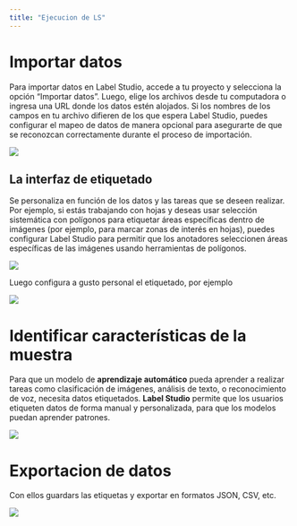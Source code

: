 ```yaml
---
title: "Ejecucion de LS"
---
```


# Importar datos

Para importar datos en Label Studio, accede a tu proyecto y selecciona la opción "Importar datos". Luego, elige los archivos desde tu computadora o ingresa una URL donde los datos estén alojados. Si los nombres de los campos en tu archivo difieren de los que espera Label Studio, puedes configurar el mapeo de datos de manera opcional para asegurarte de que se reconozcan correctamente durante el proceso de importación.

![](images/clipboard-215924715.png){fig-align="center"}

## La interfaz de etiquetado

Se personaliza en función de los datos y las tareas que se deseen realizar. Por ejemplo, si estás trabajando con hojas y deseas usar selección sistemática con polígonos para etiquetar áreas específicas dentro de imágenes (por ejemplo, para marcar zonas de interés en hojas), puedes configurar Label Studio para permitir que los anotadores seleccionen áreas específicas de las imágenes usando herramientas de polígonos.

![](images/clipboard-1502063733.png){fig-align="center"}

Luego configura a gusto personal el etiquetado, por ejemplo

![](images/clipboard-2122458299.png){fig-align="center"}

# Identificar características de la muestra 

Para que un modelo de **aprendizaje automático** pueda aprender a realizar tareas como clasificación de imágenes, análisis de texto, o reconocimiento de voz, necesita datos etiquetados. **Label Studio** permite que los usuarios etiqueten datos de forma manual y personalizada, para que los modelos puedan aprender patrones.

![](images/clipboard-3416234704.png){fig-align="center"}

# Exportacion de datos 

Con ellos guardars las etiquetas y exportar en formatos JSON, CSV, etc.

![](images/clipboard-3797540271.png){fig-align="center"}
